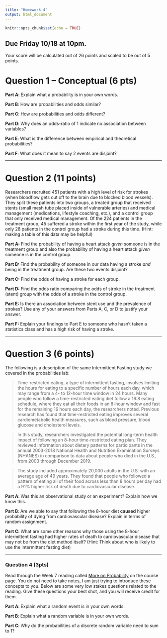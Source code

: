 ---
title: "Homework 4"
output: html_document
---

```{r setup, include=FALSE}
knitr::opts_chunk$set(echo = TRUE)
```

## Due Friday 10/18 at 10pm.
Your score will be calculated out of 26 points and scaled to be out of 5 points.

# Question 1 -- Conceptual (6 pts)

**Part A**: Explain what a probability is in your own words.

**Part B**: How are probabilities and odds similar?

**Part C**: How are probabilities and odds different?

**Part D**: Why does an odds-ratio of 1 indicate no association between variables?

**Part E**: What is the difference between empirical and theoretical probabilities?

**Part F**: What does it mean to say 2 events are disjoint?

---

# Question 2 (11 points)

Researchers recruited 451 patients with a high level of risk for strokes (when bloodflow gets cut off to the brain due to blocked blood vessels). They split these patients into two groups, a treated group that received stents (small mesh tube placed inside of vulnerable arteries) and medical management (medications, lifestyle coaching, etc.), and a control group that only received medical management. Of the 224 patients in the treatment group, 45 suffered a stroke within the first year of the study, while only 28 patients in the control group had a stroke during this time. (Hint: making a table of this data may be helpful)

**Part A:** Find the probability of having a heart attack *given* someone is in the treatment group and also the probability of having a heart attack *given* someone is in the control group.

**Part B:** Find the probability of someone in our data having a stroke *and* being in the treatment group. Are these two events disjoint?

**Part C:** Find the odds of having a stroke for each group.

**Part D:** Find the odds ratio comparing the odds of stroke in the treatment (stent) group with the odds of a stroke in the control group.

**Part E:** Is there an association between stent use and the prevalence of strokes? Use any of your answers from Parts A, C, or D to justify your answer.

**Part F:** Explain your findings to Part E to someone who hasn't taken a statistics class and has a high risk of having a stroke.

---

# Question 3 (6 points)

The following is a description of the same Intermittent Fasting study we covered in the probabilities lab:

> Time-restricted eating, a type of intermittent fasting, involves limiting the hours for eating to a specific number of hours each day, which may range from a 4- to 12-hour time window in 24 hours. Many people who follow a time-restricted eating diet follow a 16:8 eating schedule, where they eat all their foods in an 8-hour window and fast for the remaining 16 hours each day, the researchers noted. Previous research has found that time-restricted eating improves several cardiometabolic health measures, such as blood pressure, blood glucose and cholesterol levels.

> In this study, researchers investigated the potential long-term health impact of following an 8-hour time-restricted eating plan. They reviewed information about dietary patterns for participants in the annual 2003-2018 National Health and Nutrition Examination Surveys (NHANES) in comparison to data about people who died in the U.S., from 2003 through December 2019.

> The study included approximately 20,000 adults in the U.S. with an average age of 49 years. They found that people who followed a pattern of eating all of their food across less than 8 hours per day had a 91% higher risk of death due to cardiovascular disease. 

**Part A**: Was this an observational study or an experiment? Explain how we know this.

**Part B**: Are we able to say that following the 8-hour diet **caused** higher probability of dying from cardiovascular disease? Explain in terms of random assignment.

**Part C**: What are some other reasons why those using the 8-hour intermittent fasting had higher rates of death to cardiovascular disease that may not be from the diet method itself? (Hint: Think about who is likely to use the intermittent fasting diet)

---

### Question 4 (3pts)

Read through the Week 7 reading called [More on Probability](homework/more_on_probabilities.html) on the course page. You do not need to take notes, I am just trying to introduce these concepts to you. Below are some very low stakes questions related to the reading. Give these questions your best shot, and you will receive credit for them.

**Part A**: Explain what a random event is in your own words.

**Part B**: Explain what a random variable is in your own words.

**Part C**: Why do the probabilities of a discrete random variable need to sum to 1?